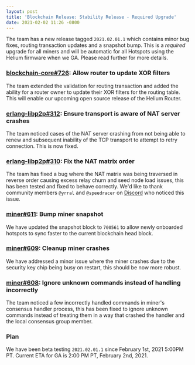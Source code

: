 ```yaml
---
layout: post
title: 'Blockchain Release: Stability Release - Required Upgrade'
date: 2021-02-02 11:26 -0800
---
```


The team has a new release tagged `2021.02.01.1` which contains minor bug fixes, routing transaction
updates and a snapshot bump. This is a _required_ upgrade for all miners and will be automatic for
all Hotspots using the Helium firmware when we GA. Please read further for more details.

### [blockchain-core#726](https://github.com/helium/blockchain-core/pull/726): Allow router to update XOR filters

The team extended the validation for routing transaction and added the ability for a router owner to
update their XOR filters for the routing table. This will enable our upcoming open source release of
the Helium Router.

### [erlang-libp2p#312](https://github.com/helium/erlang-libp2p/pull/312): Ensure transport is aware of NAT server crashes

The team noticed cases of the NAT server crashing from not being able to renew and subsequent
inability of the TCP transport to attempt to retry connection. This is now fixed.

### [erlang-libp2p#310](https://github.com/helium/erlang-libp2p/pull/310): Fix the NAT matrix order

The team has fixed a bug where the NAT matrix was being traversed in reverse order causing excess
relay churn and seed node load issues, this has been tested and fixed to behave correctly. We'd like
to thank community members `@yrral` and `@speedracer` on [Discord](https://discord.gg/helium) who
noticed this issue.

### [miner#611](https://github.com/helium/miner/pull/611): Bump miner snapshot

We have updated the snapshot block to `700561` to allow newly onboarded hotspots to sync faster to
the current blockchain head block.

### [miner#609](https://github.com/helium/miner/pull/609): Cleanup miner crashes

We have addressed a minor issue where the miner crashes due to the security key chip being busy on
restart, this should be now more robust.

### [miner#608](https://github.com/helium/miner/pull/608): Ignore unknown commands instead of handling incorrectly

The team noticed a few incorrectly handled commands in miner's consensus handler process, this has
been fixed to ignore unknown commands instead of treating them in a way that crashed the handler and
the local consensus group member.

### Plan

We have been beta testing `2021.02.01.1` since February 1st, 2021 5:00PM PT. Current ETA for GA is
2:00 PM PT, February 2nd, 2021.
